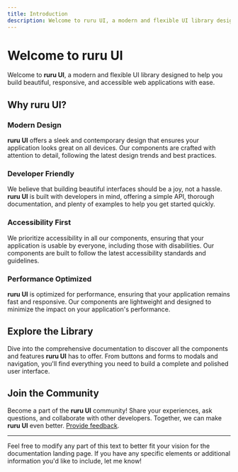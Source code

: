```yaml
---
title: Introduction
description: Welcome to ruru UI, a modern and flexible UI library designed to help you build beautiful, responsive, and accessible web applications with ease.
---
```


# Welcome to ruru UI

Welcome to **ruru UI**, a modern and flexible UI library designed to help you build beautiful, responsive, and accessible web applications with ease. 

## Why ruru UI?

### **Modern Design**

**ruru UI** offers a sleek and contemporary design that ensures your application looks great on all devices. Our components are crafted with attention to detail, following the latest design trends and best practices.

### **Developer Friendly**

We believe that building beautiful interfaces should be a joy, not a hassle. **ruru UI** is built with developers in mind, offering a simple API, thorough documentation, and plenty of examples to help you get started quickly.

### **Accessibility First**

We prioritize accessibility in all our components, ensuring that your application is usable by everyone, including those with disabilities. Our components are built to follow the latest accessibility standards and guidelines.

### **Performance Optimized**

**ruru UI** is optimized for performance, ensuring that your application remains fast and responsive. Our components are lightweight and designed to minimize the impact on your application's performance.

## Explore the Library

Dive into the comprehensive documentation to discover all the components and features **ruru UI** has to offer. From buttons and forms to modals and navigation, you'll find everything you need to build a complete and polished user interface.

## Join the Community

Become a part of the **ruru UI** community! Share your experiences, ask questions, and collaborate with other developers. Together, we can make **ruru UI** even better. [Provide feedback](https://github.com/ruru-m07/ruru-ui/discussions/3).

---

Feel free to modify any part of this text to better fit your vision for the documentation landing page. If you have any specific elements or additional information you'd like to include, let me know!

